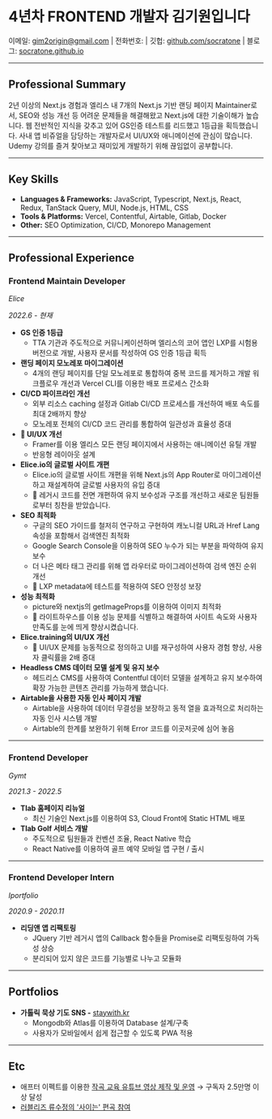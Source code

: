  
# 4년차 FRONTEND 개발자 김기원입니다 <Icon content="🤗" />

이메일: gim2origin@gmail.com | 전화번호: <Phone /> | 깃헙: [github.com/socratone](https://github.com/socratone) | 블로그:
[socratone.github.io](https://socratone.github.io)

---

## <Icon content="✏️" /> Professional Summary

2년 이상의 Next.js 경험과 엘리스 내 7개의 Next.js 기반 랜딩 페이지 Maintainer로서, SEO와 성능 개선 등 어려운 문제들을 해결해왔고 Next.js에 대한 기술이해가 높습니다. 웹 전반적인 지식을 갖추고 있어 GS인증 테스트를 리드했고 1등급을 획득했습니다. 사내 앱 비쥬얼을 담당하는 개발자로서 UI/UX와 애니메이션에 관심이 많습니다. Udemy 강의를 즐겨 찾아보고 재미있게 개발하기 위해 끊임없이 공부합니다.

---

## <Icon content="⚒️" /> Key Skills

- **Languages & Frameworks:** JavaScript, Typescript, Next.js, React, Redux, TanStack Query, MUI, Node.js, HTML, CSS
- **Tools & Platforms:** Vercel, Contentful, Airtable, Gitlab, Docker
- **Other:** SEO Optimization, CI/CD, Monorepo Management

---

## <Icon content="💻" /> Professional Experience

### Frontend Maintain Developer

_Elice_

_2022.6 - 현재_

- **GS 인증 1등급**
  - TTA 기관과 주도적으로 커뮤니케이션하며 엘리스의 코어 앱인 LXP를 시험용 버전으로 개발, 사용자 문서를 작성하여 GS 인증 1등급 획득
- **랜딩 페이지 모노레포 마이그레이션**
  - 4개의 랜딩 페이지를 단일 모노레포로 통합하여 중복 코드를 제거하고 개발 워크플로우 개선과 Vercel CLI를 이용한 배포 프로세스 간소화
- **CI/CD 파이프라인 개선**
  - 외부 리소스 caching 설정과 Gitlab CI/CD 프로세스를 개선하여 배포 속도를 최대 2배까지 향상
  - 모노레포 전체의 CI/CD 코드 관리를 통합하여 일관성과 효율성 증대
- **🚧 UI/UX 개선**
  - Framer를 이용 엘리스 모든 랜딩 페이지에서 사용하는 애니메이션 유틸 개발
  - 반응형 레이아웃 설계
- **Elice.io의 글로벌 사이트 개편**
  - Elice.io의 글로벌 사이트 개편을 위해 Next.js의 App Router로 마이그레이션하고 재설계하여 글로벌 사용자의 유입 증대
  - 🚧 레거시 코드를 전면 개편하여 유지 보수성과 구조를 개선하고 새로운 팀원들로부터 칭찬을 받았습니다.
- **SEO 최적화**
  - 구글의 SEO 가이드를 철저히 연구하고 구현하여 캐노니컬 URL과 Href Lang 속성을 포함해서 검색엔진 최적화
  - Google Search Console을 이용하여 SEO 누수가 되는 부분을 파악하여 유지보수
  - 더 나은 메타 태그 관리를 위해 앱 라우터로 마이그레이션하여 검색 엔진 순위 개선
  - 🚧 LXP metadata에 테스트를 적용하여 SEO 안정성 보장
- **성능 최적화**
  - picture와 nextjs의 getImageProps를 이용하여 이미지 최적화
  - 🚧 라이트하우스를 이용 성능 문제를 식별하고 해결하여 사이트 속도와 사용자 만족도를 눈에 띄게 향상시켰습니다.
- **Elice.training의 UI/UX 개선**
  - 🚧 UI/UX 문제를 능동적으로 정의하고 UI를 재구성하여 사용자 경험 향상, 사용자 클릭률을 2배 증대
- **Headless CMS 데이터 모델 설계 및 유지 보수**
  - 헤드리스 CMS를 사용하여 Contentful 데이터 모델을 설계하고 유지 보수하여 확장 가능한 콘텐츠 관리를 가능하게 했습니다.
- **Airtable을 사용한 자동 인사 페이지 개발**
  - Airtable을 사용하여 데이터 무결성을 보장하고 동적 열을 효과적으로 처리하는 자동 인사 시스템 개발
  - Airtable의 한계를 보완하기 위해 Error 코드를 이곳저곳에 심어 놓음

---

### Frontend Developer

_Gymt_

_2021.3 - 2022.5_

- **Tlab 홈페이지 리뉴얼**
  - 최신 기술인 Next.js를 이용하여 S3, Cloud Front에 Static HTML 배포
- **Tlab Golf 서비스 개발**
  - 주도적으로 팀원들과 컨벤션 조율, React Native 학습
  - React Native를 이용하여 골프 예약 모바일 앱 구현 / 출시

---

### Frontend Developer Intern

_Iportfolio_

_2020.9 - 2020.11_

- **리딩앤 앱 리팩토링**
  - JQuery 기반 레거시 앱의 Callback 함수들을 Promise로 리팩토링하여 가독성 상승
  - 분리되어 있지 않은 코드를 기능별로 나누고 모듈화

---

## <Icon content="🧸" /> Portfolios

- **가톨릭 묵상 기도 SNS -** [staywith.kr](https://staywith.kr/)
  - Mongodb와 Atlas를 이용하여 Database 설계/구축
  - 사용자가 모바일에서 쉽게 접근할 수 있도록 PWA 적용

---

## <Icon content="📷" /> Etc

- 애프터 이펙트를 이용한 [작곡 교육 유튜브 영상 제작 및 운영](https://www.youtube.com/c/socratone) → 구독자 2.5만명 이상 달성
- [러블리즈 류수정의 '사이는' 편곡 참여](https://www.youtube.com/watch?v=v8EFh4Z3qsg)

